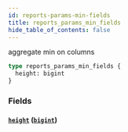 ```yaml
---
id: reports-params-min-fields
title: reports_params_min_fields
hide_table_of_contents: false
---
```


aggregate min on columns

```graphql
type reports_params_min_fields {
  height: bigint
}
```

### Fields

#### [`height`](#) ([`bigint`](/07-graphql/scalars/bigint))
